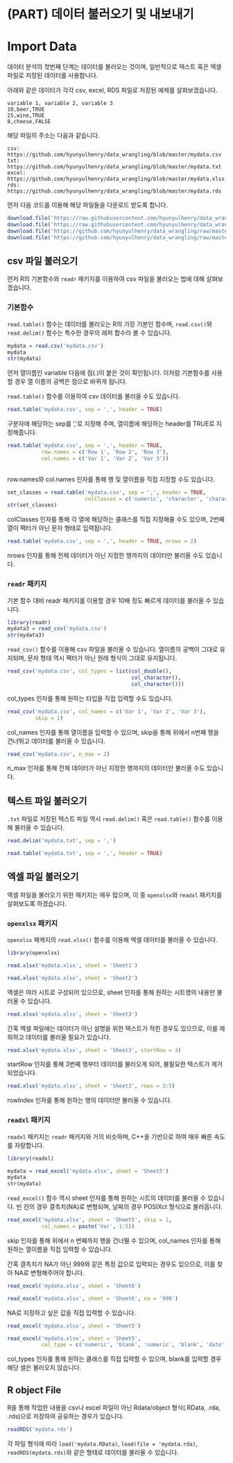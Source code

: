 # (PART) 데이터 불러오기 및 내보내기 {-}

# Import Data

데이터 분석의 첫번째 단계는 데이터를 불러오는 것이며, 일반적으로 텍스트 혹은 엑셀 파일로 저장된 데이터를 사용합니다.

아래와 같은 데이터가 각각 csv, excel, RDS 파일로 저장된 예제를 살펴보겠습니다.

```
variable 1, variable 2, variable 3
10,beer,TRUE
25,wine,TRUE
8,cheese,FALSE
```

해당 파일의 주소는 다음과 같습니다.

```
csv: https://github.com/hyunyulhenry/data_wrangling/blob/master/mydata.csv
txt: https://github.com/hyunyulhenry/data_wrangling/blob/master/mydata.txt
excel: https://github.com/hyunyulhenry/data_wrangling/blob/master/mydata.xlsx
rds: https://github.com/hyunyulhenry/data_wrangling/blob/master/mydata.rds
```

먼저 다음 코드를 이용해 해당 파일들을 다운로드 받도록 합니다.

```r
download.file('https://raw.githubusercontent.com/hyunyulhenry/data_wrangling/master/mydata.csv', 'mydata.csv')
download.file('https://raw.githubusercontent.com/hyunyulhenry/data_wrangling/master/mydata.txt', 'mydata.txt')
download.file('https://github.com/hyunyulhenry/data_wrangling/raw/master/mydata.xlsx','mydata.xlsx', mode = 'wb')
download.file('https://github.com/hyunyulhenry/data_wrangling/raw/master/mydata.rds','mydata.rds')
```


## csv 파일 불러오기

먼저 R의 기본함수와 `readr` 패키지를 이용하여 csv 파일을 불러오는 법에 대해 살펴보겠습니다.

### 기본함수

`read.table()` 함수는 데이터를 불러오는 R의 가장 기본인 함수며, `read.csv()`와 `read.delim()` 함수는 특수한 경우의 래퍼 함수라 볼 수 있습니다.

```r
mydata = read.csv('mydata.csv')
mydata
str(mydata)
```

먼저 열이름인 variable 다음에 점(.)이 붙은 것이 확인됩니다. 이처럼 기본함수를 사용할 경우 열 이름의 공백은 점으로 바뀌게 됩니다.

`read.table()` 함수를 이용하여 csv 데이터를 불러올 수도 있습니다.

```r
read.table('mydata.csv', sep = ',', header = TRUE)
```

구분자에 해당하는 sep를 ','로 지정해 주며, 열이름에 해당하는 header를 TRUE로 지정해줍니다.

```r
read.table('mydata.csv', sep = ',', header = TRUE, 
           row.names = c('Row 1', 'Row 2', 'Row 3'),
           col.names = c('Var 1', 'Var 2', 'Var 3'))
           
```

row.names와 col.names 인자를 통해 행 및 열이름을 직접 지정할 수도 있습니다.

```r
set_classes = read.table('mydata.csv', sep = ',', header = TRUE,
                         colClasses = c('numeric', 'character', 'character'))
str(set_classes)
```

colClasses 인자를 통해 각 열에 해당하는 클래스를 직접 지정해줄 수도 있으며, 2번째 열이 팩터가 아닌 문자 형태로 입력됩니다.

```r
read.table('mydata.csv', sep = ',', header = TRUE, nrows = 2)
```

nrows 인자를 통해 전체 데이터가 아닌 지정한 행까지의 데이터만 불러올 수도 있습니다.

### `readr` 패키지

기본 함수 대비 readr 패키지를 이용할 경우 10배 정도 빠르게 데이터를 불러올 수 있습니다.

```r
library(readr)
mydata3 = read_csv('mydata.csv')
str(mydata3)
```

`read_csv()` 함수를 이용해 csv 파일을 불러올 수 있습니다. 열이름의 공백이 그대로 유지되며, 문자 형태 역시 팩터가 아닌 원래 형식이 그대로 유지됩니다.

```r
read_csv('mydata.csv', col_types = list(col_double(),
                                        col_character(),
                                        col_character()))
```

col_types 인자를 통해 원하는 타입을 직접 입력할 수도 있습니다.

```r
read_csv('mydata.csv', col_names = c('Var 1', 'Var 2', 'Var 3'),
         skip = 1)
```

col_names 인자를 통해 열이름을 입력할 수 있으며, skip을 통해 위에서 n번째 행을 건너뛰고 데이터를 불러올 수 있습니다.

```r
read_csv('mydata.csv', n_max = 2)
```

n_max 인자를 통해 전체 데이터가 아닌 지정한 행까지의 데이터만 불러올 수도 있습니다.

## 텍스트 파일 불러오기

`.txt` 파일로 저장된 텍스트 파일 역시 `read.delim()` 혹은 `read.table()` 함수를 이용해 불러올 수 있습니다.

```r
read.delim('mydata.txt', sep = ',')
```

```r
read.table('mydata.txt', sep = ',', header = TRUE)
```

## 엑셀 파일 불러오기

엑셀 파일을 불러오기 위한 패키지는 매우 많으며, 이 중 `openxlsx`와 `readxl` 패키지를 살펴보도록 하겠습니다.

### `openxlsx` 패키지

`openxlsx` 패캐지의 `read.xlsx()` 함수를 이용해 엑셀 데이터를 불러올 수 있습니다.

```r
library(openxlsx)

read.xlsx('mydata.xlsx', sheet = 'Sheet1')
```

```r
read.xlsx('mydata.xlsx', sheet = 'Sheet2')
```

엑셀은 여러 시트로 구성되어 있으므로, sheet 인자를 통해 원하는 시트명의 내용만 불러올 수 있습니다.

```r
read.xlsx('mydata.xlsx', sheet = 'Sheet3')
```

간혹 엑셀 파일에는 데이터가 아닌 설명을 위한 텍스트가 적힌 경우도 있으므로, 이를 제외하고 데이터를 불러올 필요가 있습니다.

```r
read.xlsx('mydata.xlsx', sheet = 'Sheet3', startRow = 3)
```

startRow 인자를 통해 3번째 행부터 데이터를 불러오게 되어, 불필요한 텍스트가 제거되었습니다.

```r
read.xlsx('mydata.xlsx', sheet = 'Sheet3', rows = 3:5)
```
rowIndex 인자를 통해 원하는 행의 데이터만 불러올 수 있습니다.

### `readxl` 패키지

`readxl` 패키지는 `readr` 패키지와 거의 비슷하며, C++을 기반으로 하여 매우 빠른 속도를 자랑합니다.

```r
library(readxl)

mydata = read_excel('mydata.xlsx', sheet = 'Sheet5')
mydata
str(mydata)
```

`read_excel()` 함수 역시 sheet 인자를 통해 원하는 시트의 데이터를 불러올 수 있습니다. 빈 칸의 경우 결측치(NA)로 변형되며, 날짜의 경우 POSIXct 형식으로 불러옵니다.

```r
read_excel('mydata.xlsx', sheet = 'Sheet5', skip = 1,
           col_names = paste('Var', 1:5))
```

skip 인자를 통해 위에서 n 번째까지 행을 건너뛸 수 있으며, col_names 인자를 통해 원하는 열이름을 직접 입력할 수 있습니다.

간혹 결측치가 NA가 아닌 999와 같은 특정 값으로 입력되는 경우도 있으므로, 이를 찾아 NA로 변형해주어야 합니다.

```r
read_excel('mydata.xlsx', sheet = 'Sheet6')
```

```r
read_excel('mydata.xlsx', sheet = 'Sheet6', na = '999')
```

NA로 지정하고 싶은 값을 직접 입력할 수 있습니다.

```r
read_excel('mydata.xlsx', sheet = 'Sheet5')
```

```r
read_excel('mydata.xlsx', sheet = 'Sheet5',
           col_type = c('numeric', 'blank', 'numeric', 'blank', 'date'))
```

col_types 인자를 통해 원하는 클래스를 직접 입력할 수 있으며, blank를 입력할 경우 해당 셀은 불러오지 않습니다.

## R object File

R을 통해 작업한 내용을 csv나 excel 파일이 아닌 Rdata/object 형식(.RData, .rda, .rds)으로 저장하여 공유하는 경우가 있습니다. 

```r
readRDS('mydata.rds')
```

각 파일 형식에 따라 `load('mydata.RData)`, `load(file = 'mydata.rda)`, `readRDS(mydata.rds)`와 같은 형태로 데이터를 불러올 수 있습니다.